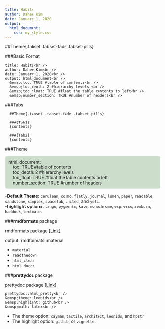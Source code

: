 ```yaml
---
title: Habits
author: Dahee Kim 
date: January 1, 2020
output:
  html_document:
    css: my_style.css
---
```

##Theme{.tabset .tabset-fade .tabset-pills}

###Basic Format
<div class="alert alert-info">
    title: Habits<br /> 
    author: Dahee Kim<br />
    date: January 1, 2020<br />
    output: html_document<br />
      &emsp;toc: TRUE #table of contents<br />
      &emsp;toc_deoth: 2 #hierarchy levels <br />
      &emsp;toc_float: TRUE #float the table contents to left<br />
      &emsp;number_section: TRUE #number of headers<br />
</div>

###Tabs
<div class="alert alert-info">
      ##Theme{.tabset .tabset-fade .tabset-pills}
      
      ###{Tab1}
      {contents}
      
      ###{Tab2}
      {contents}
</div>
###Theme
<p style="background-color: #cdc; border-radius: 5px;padding: 10px;border: 1px solid white">
    html_document:<br />
    &emsp;toc: TRUE #table of contents<br />
    &emsp;toc_deoth: 2 #hierarchy levels <br />
    &emsp;toc_float: TRUE #float the table contents to left<br />
    &emsp;number_section: TRUE #number of headers<br />
</p>
-**Default Theme**: `cerulean`, `cosmo`, `flatly`, `journal`, `lumen`, `paper`, `readable`, `sandstone`, `simplex`, `spacelab`, `united`, and `yeti`.<br />
-**highlight options**: `tango`, `pygments`, `kate`, `monochrome`, `espresso`, `zenburn`, `haddock`, `textmate`.

###**rmdformats** package

rmdformats package
[[Link]](https://cran.r-project.org/web/packages/rmdformats/rmdformats.pdf) 

<div class="emphasized">
  output: rmdformats::material
</div>


- `material`
- `readthedown`
- `html_clean`
- `html_docco`

###**prettydoc** package

prettydoc package <a href="https://cran.rstudio.com/web/packages/prettydoc/prettydoc.pdf">[Link]</a> 

<div class="emphasized">
    prettydoc::html_pretty<br />
    &emsp;theme: leonids<br />
    &emsp;highlight: github<br />
    &emsp;math: katex<br />
</div>

- The theme option: `cayman`, `tactile`, `architect`, `leonids`, and `hpstr`<br />
- The highlight option: `github`, or `vignette`.

